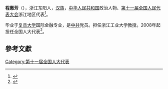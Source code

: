 '''程惠芳'''（{{bd|1953年||}}），浙江东阳人，[[汉族|汉族]]，[[中华人民共和国|中华人民共和国]]政治人物、[[第十一届全国人民代表大会|第十一届全国人民代表大会]]浙江地区代表<ref>{{cite web|author=新华网|title=第十一届全国人大代表|url=http://news.xinhuanet.com/ziliao/2008-03/03/content_7708230.htm?node=36628|publisher=新华网|accessdate=2014-01-07|archive-date=2014-01-10|archive-url=https://web.archive.org/web/20140110211415/http://news.xinhuanet.com/ziliao/2008-03/03/content_7708230.htm?node=36628|dead-url=no}}</ref>。

毕业于[[复旦大学|复旦大学]]国际金融专业，是[[中共|中共]]党员。担任浙江工业大学教授。2008年起担任全国人大代表<ref>{{cite news|title=全国人大代表信息-程惠芳|url= http://210.82.31.1:8084/delegate/viewDelegate.action?dbid=110937|accessdate=2013-04-05|newspaper=全国人大网}}</ref>。

==參考文獻==
{{reflist}}
[[Category:第十一届全国人大代表|Category:第十一届全国人大代表]]